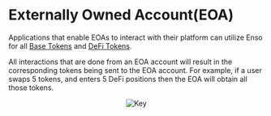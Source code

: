 
# Externally Owned Account(EOA)

Applications that enable EOAs to interact with their platform can utilize Enso for all [Base Tokens](../tokens/baseTokens) and [DeFi Tokens](../tokens/defiTokens).

All interactions that are done from an EOA account will result in the corresponding tokens being sent to the EOA account. For example, if a user swaps 5 tokens, and enters 5 DeFi positions then the EOA will obtain all those tokens.

<center><Image src={eoa_img} alt="Key" width={500} height={500} /></center>